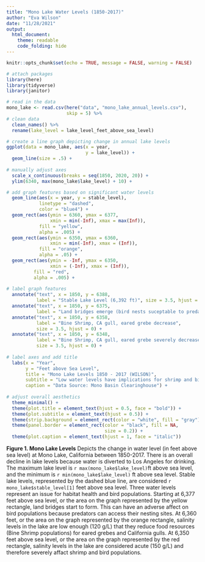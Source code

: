 ```yaml
---
title: "Mono Lake Water Levels (1850-2017)"
author: "Eva Wilson"
date: "11/28/2021"
output: 
  html_document: 
    theme: readable
    code_folding: hide
---
```


```r
knitr::opts_chunk$set(echo = TRUE, message = FALSE, warning = FALSE)

# attach packages
library(here)
library(tidyverse)
library(janitor)
```

```r
# read in the data
mono_lake <- read.csv(here("data", "mono_lake_annual_levels.csv"), 
                      skip = 5) %>% 
# clean data 
  clean_names() %>% 
  rename(lake_level = lake_level_feet_above_sea_level)
```

```r
# create a line graph depicting change in annual lake levels 
ggplot(data = mono_lake, aes(x = year, 
                             y = lake_level)) +
  geom_line(size = .5) + 
 
# manually adjust axes 
  scale_x_continuous(breaks = seq(1850, 2020, 20)) +
  ylim(6340, max(mono_lake$lake_level) + 10) +

# add graph features based on significant water levels
  geom_line(aes(x = year, y = stable_level),
            linetype = "dashed",
            color = "blue4") +
  geom_rect(aes(ymin = 6360, ymax = 6377, 
                xmin = min(-Inf), xmax = max(Inf)),
            fill = "yellow",
            alpha = .005) +
  geom_rect(aes(ymin = 6350, ymax = 6360, 
                xmin = min(-Inf), xmax = (Inf)),
            fill = "orange", 
            alpha = .05) +
  geom_rect(aes(ymin = -Inf, ymax = 6350, 
                xmin = (-Inf), xmax = (Inf)),
          fill = "red", 
          alpha = .005) +
  
# label graph features 
  annotate("text", x = 1850, y = 6388, 
           label = "Stable Lake Level (6,392 ft)", size = 3.5, hjust = 0) +
  annotate("text", x = 1850, y = 6375, 
           label = "Land bridges emerge (bird nests suceptable to predators)", size = 3.5, hjust = 0) +
  annotate("text", x = 1850, y = 6358, 
           label = "Bine Shrimp, CA gull, eared grebe decrease", 
           size = 3.5, hjust = 0) +
  annotate("text", x = 1850, y = 6348, 
           label = "Bine Shrimp, CA gull, eared grebe severely decrease",
           size = 3.5, hjust = 0) +
  
# label axes and add title
  labs(x = "Year",
       y = "Feet above Sea Level",
       title = "Mono Lake Levels 1850 - 2017 (WILSON)",
       subtitle = "Low water levels have implications for shrimp and bird populations",
       caption = "Data Source: Mono Basin Clearinghouse") +
  
# adjust overall aesthetics 
  theme_minimal() +
  theme(plot.title = element_text(hjust = 0.5, face = "bold")) +
  theme(plot.subtitle = element_text(hjust = 0.5)) +
  theme(strip.background = element_rect(color = "white", fill = "gray")) + 
  theme(panel.border = element_rect(color = "black", fill = NA, 
                                    size = 0.2)) +
  theme(plot.caption = element_text(hjust = 1, face = "italic"))
```


**Figure 1. Mono Lake Levels** Depicts the change in water level (in feet above sea level) at Mono Lake, California between 1850-2017. There is an overall decline in lake levels because water is diverted to Los Angeles for drinking. The maximum lake level is `r max(mono_lake$lake_level)`ft above sea level, and the minimum is `r min(mono_lake$lake_level)` ft above sea level. Stable lake levels, represented by the dashed blue line, are considered `r mono_lake$stable_level[1]` feet above sea level. 
Three water levels represent an issue for habitat health and bird populations. Starting at 6,377 feet above sea level, or the area on the graph represented by the yellow rectangle, land bridges start to form. This can have an adverse affect on bird populations because predators can access their nesting sites. At 6,360 feet, or the area on the graph represented by the orange rectangle, salinity levels in the lake are low enough (120 g/L) that they reduce food resources (Bine Shrimp populations) for eared grebes and California gulls. At 6,350 feet above sea level, or the area on the graph represented by the red rectangle, salinity levels in the lake are considered acute (150 g/L) and therefore severely affact shrimp and bird populations.  
